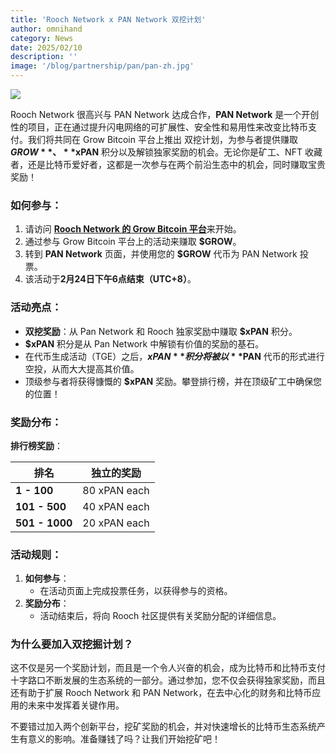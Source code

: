```yaml
---
title: 'Rooch Network x PAN Network 双挖计划'
author: omnihand
category: News
date: 2025/02/10
description: ''
image: '/blog/partnership/pan/pan-zh.jpg'
---
```



<PostHeader />

![](/blog/partnership/pan/pan-zh.jpg)

Rooch Network 很高兴与 PAN Network 达成合作，**PAN Network** 是一个开创性的项目，正在通过提升闪电网络的可扩展性、安全性和易用性来改变比特币支付。我们将共同在 Grow Bitcoin 平台上推出 双挖计划，为参与者提供赚取 **$GROW**、**$xPAN** 积分以及解锁独家奖励的机会。无论你是矿工、NFT 收藏者，还是比特币爱好者，这都是一次参与在两个前沿生态中的机会，同时赚取宝贵奖励！

### 如何参与：

1. 请访问 [**Rooch Network 的 Grow Bitcoin 平台**](https://grow.rooch.network/)来开始。
2. 通过参与 Grow Bitcoin 平台上的活动来赚取 **$GROW**。
3. 转到 **PAN Network** 页面，并使用您的 **$GROW** 代币为 PAN Network 投票。
4. 该活动于**2月24日下午6点结束（UTC+8）**。

### 活动亮点：

- **双挖奖励**：从 Pan Network 和 Rooch 独家奖励中赚取 **$xPAN** 积分。
- **$xPAN** 积分是从 Pan Network 中解锁有价值的奖励的基石。
- 在代币生成活动（TGE）之后，**$xPAN** 积分将被以 **$PAN** 代币的形式进行空投，从而大大提高其价值。
- 顶级参与者将获得慷慨的 **$xPAN** 奖励。攀登排行榜，并在顶级矿工中确保您的位置！

### 奖励分布：

**排行榜奖励**：

| **排名**       | **独立的奖励** |
|----------------|----------------|
| **1 - 100**    | 80 xPAN each   |
| **101 - 500**  | 40 xPAN each   |
| **501 - 1000** | 20 xPAN each   |

### 活动规则：

1. **如何参与**：
    - 在活动页面上完成投票任务，以获得参与的资格。
2. **奖励分布**：
    - 活动结束后，将向 Rooch 社区提供有关奖励分配的详细信息。

### 为什么要加入双挖掘计划？

这不仅是另一个奖励计划，而且是一个令人兴奋的机会，成为比特币和比特币支付十字路口不断发展的生态系统的一部分。通过参加，您不仅会获得独家奖励，而且还有助于扩展 Rooch Network 和 PAN Network，在去中心化的财务和比特币应用的未来中发挥着关键作用。

不要错过加入两个创新平台，挖矿奖励的机会，并对快速增长的比特币生态系统产生有意义的影响。准备赚钱了吗？让我们开始挖矿吧！
